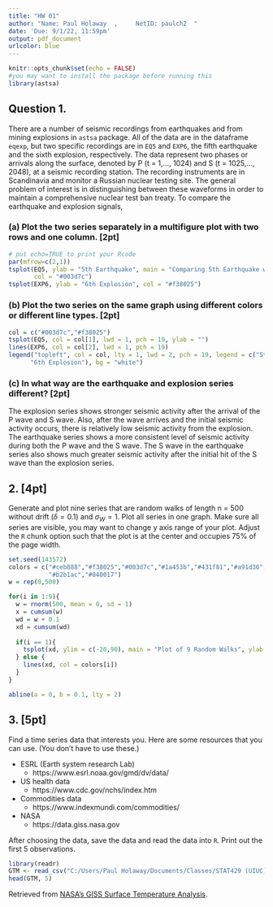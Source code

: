 ```yaml
---
title: "HW 01"
author: "Name: Paul Holaway  ,     NetID: paulch2  "
date: 'Due: 9/1/22, 11:59pm'
output: pdf_document
urlcolor: blue
---
```



```r
knitr::opts_chunk$set(echo = FALSE)
#you may want to install the package before running this
library(astsa)
```




## Question 1. 
There are a number of seismic recordings from earthquakes and from mining  explosions in ```astsa``` package. All of the data are in the dataframe ```eqexp```, but two specific  recordings are in ```EQ5``` and ```EXP6```, the fifth earthquake and the sixth explosion, respectively. The data represent two phases or arrivals along the surface, denoted by P  (t = 1,..., 1024) and S (t = 1025,..., 2048), at a seismic recording station. The  recording instruments are in Scandinavia and monitor a Russian nuclear testing site.  The general problem of interest is in distinguishing between these waveforms in order  to maintain a comprehensive nuclear test ban treaty.  To compare the earthquake and explosion signals, 

### (a) Plot the two series separately in a multifigure plot with two rows and one column.  [2pt]

```r
# put echo=TRUE to print your Rcode
par(mfrow=c(2,1))
tsplot(EQ5, ylab = "5th Earthquake", main = "Comparing 5th Earthquake with 6th Explosion",
       col = "#003d7c")
tsplot(EXP6, ylab = "6th Explosion", col = "#f38025")
```


### (b) Plot the two series on the same graph using different colors or different line types. [2pt]

```r
col = c("#003d7c","#f38025")
tsplot(EQ5, col = col[1], lwd = 1, pch = 19, ylab = "")
lines(EXP6, col = col[2], lwd = 1, pch = 19)
legend("topleft", col = col, lty = 1, lwd = 2, pch = 19, legend = c("5th Earthquake", 
      "6th Explosion"), bg = "white")
```

### (c) In what way are the earthquake and explosion series different? [2pt]

The explosion series shows stronger seismic activity after the arrival of the P wave and S wave. Also, after the wave arrives and the initial seismic activity occurs, there is relatively low seismic activity from the explosion. The earthquake series shows a more consistent level of seismic activity during both the P wave and the S wave. The S wave in the earthquake series also shows much greater seismic activity after the initial hit of the S wave than the explosion series.

\newpage

## 2. [4pt]
Generate and plot nine series that are random walks of length n = 500 without drift ($\delta=0.1$) and $\sigma_W=1$. Plot all series in one graph. Make sure all series are visible, you may want to change y axis range of your plot.
Adjust the `R` chunk option such that the plot is at the center and occupies 75% of the  page width.

```r
set.seed(143572)
colors = c("#ceb888","#f38025","#003d7c","#1a453b","#431f81","#a91d36","#ffd51d",
           "#b2b1ac","#840017")
w = rep(0,500)

for(i in 1:9){
  w = rnorm(500, mean = 0, sd = 1)
  x = cumsum(w)
  wd = w + 0.1
  xd = cumsum(wd)
  
  if(i == 1){
    tsplot(xd, ylim = c(-20,90), main = "Plot of 9 Random Walks", ylab = "", col = colors[i])
  } else {
    lines(xd, col = colors[i])
  }
}

abline(a = 0, b = 0.1, lty = 2)
```

\newpage

## 3. [5pt]
Find a time series data that interests you. Here are some resources that you can use. (You don't have to use these.)

* ESRL (Earth system research Lab)
  * https://www.esrl.noaa.gov/gmd/dv/data/
* US health data 
  * https://www.cdc.gov/nchs/index.htm
* Commodities data 
  * https://www.indexmundi.com/commodities/
* NASA 
  * https://data.giss.nasa.gov

After choosing the data, save the data and read the data into `R`. Print out the first 5 observations. 

```r
library(readr)
GTM <- read_csv("C:/Users/Paul Holaway/Documents/Classes/STAT429 (UIUC)/Data/GLB.Ts+dSST.csv")
head(GTM, 5)
```

Retrieved from [NASA's GISS Surface Temperature Analysis](https://data.giss.nasa.gov/gistemp/).